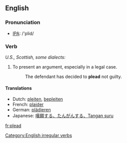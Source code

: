 ==English==
=== Pronunciation ===
*[[w:IPA|IPA]]: /'plid/

=== Verb ===
[[Category:English irregular verbs]]
{{conj|plead|pleads|pleaded|pleaded|pleading}}
''U.S., Scottish, some dialects:''
{{conj2|plead|pleads|pled|pled|pleading}}
# To present an argument, especially in a legal case.
#:The  defendant has decided to '''plead''' not guilty.

==== Translations ====
*Dutch: [[pleiten]], [[bepleiten]]
*French: [[plaider]]
*German: [[plädieren]]
*Japanese: [[嘆願する、たんがんする、Tangan suru]]

[[fr:plead]]